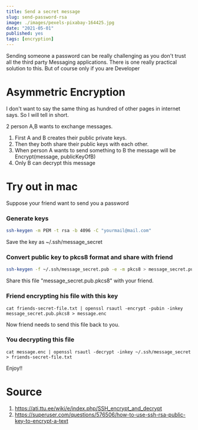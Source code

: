 ```yaml
---
title: Send a secret message
slug: send-password-rsa
image: ./images/pexels-pixabay-164425.jpg
date: "2021-05-01"
published: yes
tags: [encryption]
---
```



Sending someone a password can be really challenging as you don't trust all the third party Messaging applications. There is one really practical solution to this. But of course only if you are Developer

# Asymmetric Encryption

I don't want to say the same thing as hundred of other pages in internet says. So I will tell in short.

2 person A,B wants to exchange messages.

1. First A and B creates their public private keys.
2. Then they both share their public keys with each other.
3. When person A wants to send something to B the message will be Encrypt(message, publicKeyOfB)
4. Only B can decrypt this message

# Try out in mac

Suppose your friend want to send you a password

### Generate keys

<CodeDivWrapper>

```bash
ssh-keygen -m PEM -t rsa -b 4096 -C "yourmail@mail.com"
```

</CodeDivWrapper>

Save the key as ~/.ssh/message_secret

### Convert public key to pkcs8 format and share with friend

<CodeDivWrapper>

```bash
ssh-keygen -f ~/.ssh/message_secret.pub -e -m pkcs8 > message_secret.pub.pkcs8
```

</CodeDivWrapper>

Share this file "message_secret.pub.pkcs8" with your friend.

### Friend encrypting his file with this key

<CodeDivWrapper>

```
cat friends-secret-file.txt | openssl rsautl -encrypt -pubin -inkey message_secret.pub.pkcs8 > message.enc
```

</CodeDivWrapper>

Now friend needs to send this file back to you.

### You decrypting this file

<CodeDivWrapper>

```
cat message.enc | openssl rsautl -decrypt -inkey ~/.ssh/message_secret > friends-secret-file.txt
```

</CodeDivWrapper>

Enjoy!!

# Source

1. https://ati.ttu.ee/wiki/e/index.php/SSH_encrypt_and_decrypt
2. https://superuser.com/questions/576506/how-to-use-ssh-rsa-public-key-to-encrypt-a-text
